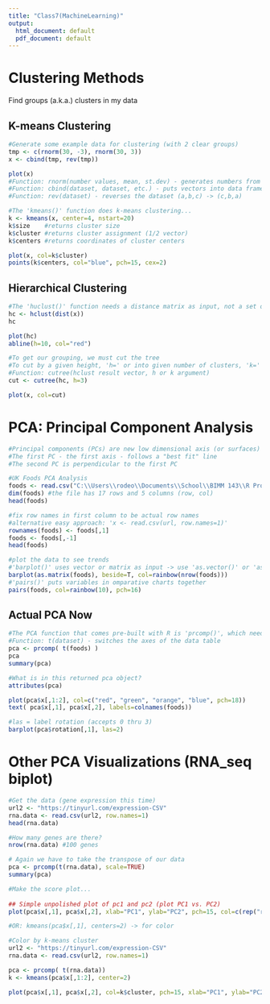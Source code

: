```yaml
---
title: "Class7(MachineLearning)"
output:
  html_document: default
  pdf_document: default
---
```


# Clustering Methods

Find groups (a.k.a.) clusters in my data

## K-means Clustering

```r
#Generate some example data for clustering (with 2 clear groups)
tmp <- c(rnorm(30, -3), rnorm(30, 3)) 
x <- cbind(tmp, rev(tmp))

plot(x)
#Function: rnorm(number values, mean, st.dev) - generates numbers from norm. dist.
#Function: cbind(dataset, dataset, etc.) - puts vectors into data frame as columns
#Function: rev(dataset) - reverses the dataset (a,b,c) -> (c,b,a)
```

```r
#The 'kmeans()' function does k-means clustering...
k <- kmeans(x, center=4, nstart=20)
k$size    #returns cluster size
k$cluster #returns cluster assignment (1/2 vector)
k$centers #returns coordinates of cluster centers

plot(x, col=k$cluster)
points(k$centers, col="blue", pch=15, cex=2)
```

## Hierarchical Clustering

```r
#The 'huclust()' function needs a distance matrix as input, not a set of the original data. For this, we can just use 'dist()' function.
hc <- hclust(dist(x))
hc

plot(hc)
abline(h=10, col="red")
```

```r
#To get our grouping, we must cut the tree
#To cut by a given height, 'h=' or into given number of clusters, 'k='
#Function: cutree(hclust result vector, h or k argument)
cut <- cutree(hc, h=3)

plot(x, col=cut)
```

# PCA: Principal Component Analysis

```r
#Principal components (PCs) are new low dimensional axis (or surfaces) closes to the observations
#The first PC - the first axis - follows a "best fit" line
#The second PC is perpendicular to the first PC 

#UK Foods PCA Analysis
foods <- read.csv("C:\\Users\\rodeo\\Documents\\School\\BIMM 143\\R Projects\\Class07\\UK_foods.csv") #must use double backslash in file path
dim(foods) #the file has 17 rows and 5 columns (row, col)
head(foods)

#fix row names in first column to be actual row names
#alternative easy approach: 'x <- read.csv(url, row.names=1)'
rownames(foods) <- foods[,1]
foods <- foods[,-1]
head(foods)

#plot the data to see trends
#'barplot()' uses vector or matrix as input -> use 'as.vector()' or 'as.matrix()'
barplot(as.matrix(foods), beside=T, col=rainbow(nrow(foods)))
#'pairs()' puts variables in omparative charts together
pairs(foods, col=rainbow(10), pch=16)
```

## Actual PCA Now

```r
#The PCA function that comes pre-built with R is 'prcomp()', which needs an input with variables in the columns - so we must first transpose (switch x, y) our data. 
#Function: t(dataset) - switches the axes of the data table
pca <- prcomp( t(foods) )
pca
summary(pca)

#What is in this returned pca object?
attributes(pca)

plot(pca$x[,1:2], col=c("red", "green", "orange", "blue", pch=18))
text( pca$x[,1], pca$x[,2], labels=colnames(foods))

#las = label rotation (accepts 0 thru 3)
barplot(pca$rotation[,1], las=2)
```

# Other PCA Visualizations (RNA_seq biplot)

```r
#Get the data (gene expression this time)
url2 <- "https://tinyurl.com/expression-CSV"
rna.data <- read.csv(url2, row.names=1)
head(rna.data)

#How many genes are there?
nrow(rna.data) #100 genes

# Again we have to take the transpose of our data 
pca <- prcomp(t(rna.data), scale=TRUE)
summary(pca)

#Make the score plot...
 
## Simple unpolished plot of pc1 and pc2 (plot PC1 vs. PC2)
plot(pca$x[,1], pca$x[,2], xlab="PC1", ylab="PC2", pch=15, col=c(rep("red", 5), rep("blue", 5))) # must repeat the color vector, otherwise shorter vector gets recycled

#OR: kmeans(pca$x[,1], centers=2) -> for color
```

```r
#Color by k-means cluster
url2 <- "https://tinyurl.com/expression-CSV"
rna.data <- read.csv(url2, row.names=1)

pca <- prcomp( t(rna.data))
k <- kmeans(pca$x[,1:2], center=2)

plot(pca$x[,1], pca$x[,2], col=k$cluster, pch=15, xlab="PC1", ylab="PC2")
```

